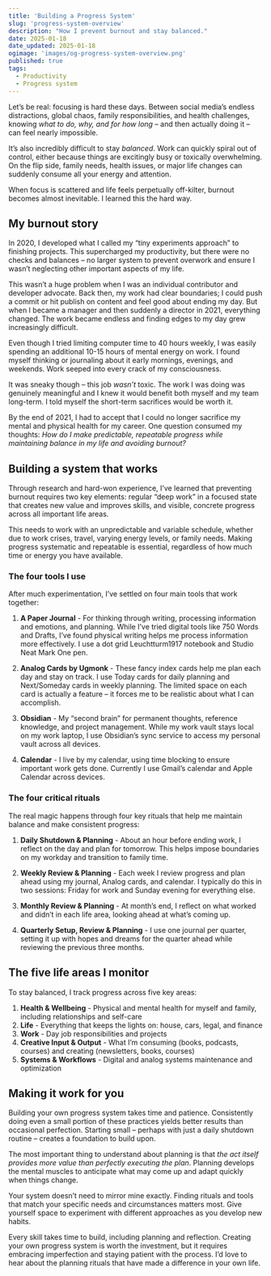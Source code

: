 ```yaml
---
title: 'Building a Progress System'
slug: 'progress-system-overview'
description: "How I prevent burnout and stay balanced."
date: 2025-01-18
date_updated: 2025-01-18
ogimage: 'images/og-progress-system-overview.png'
published: true
tags:
  - Productivity
  - Progress system
---
```

Let’s be real: focusing is hard these days. Between social media’s endless distractions, global chaos, family responsibilities, and health challenges, knowing *what to do, why, and for how long* – and then actually doing it – can feel nearly impossible.

It’s also incredibly difficult to stay *balanced*. Work can quickly spiral out of control, either because things are excitingly busy or toxically overwhelming. On the flip side, family needs, health issues, or major life changes can suddenly consume all your energy and attention.

When focus is scattered and life feels perpetually off-kilter, burnout becomes almost inevitable. I learned this the hard way.

## My burnout story

In 2020, I developed what I called my “tiny experiments approach” to finishing projects. This supercharged my productivity, but there were no checks and balances – no larger system to prevent overwork and ensure I wasn’t neglecting other important aspects of my life.

This wasn’t a huge problem when I was an individual contributor and developer advocate. Back then, my work had clear boundaries; I could push a commit or hit publish on content and feel good about ending my day. But when I became a manager and then suddenly a director in 2021, everything changed. The work became endless and finding edges to my day grew increasingly difficult.

Even though I tried limiting computer time to 40 hours weekly, I was easily spending an additional 10-15 hours of mental energy on work. I found myself thinking or journaling about it early mornings, evenings, and weekends. Work seeped into every crack of my consciousness.

It was sneaky though – this job *wasn’t* toxic. The work I was doing was genuinely meaningful and I knew it would benefit both myself and my team long-term. I told myself the short-term sacrifices would be worth it.

By the end of 2021, I had to accept that I could no longer sacrifice my mental and physical health for my career. One question consumed my thoughts: *How do I make predictable, repeatable progress while maintaining balance in my life and avoiding burnout?*

## Building a system that works

Through research and hard-won experience, I’ve learned that preventing burnout requires two key elements: regular “deep work” in a focused state that creates new value and improves skills, and visible, concrete progress across all important life areas.

This needs to work with an unpredictable and variable schedule, whether due to work crises, travel, varying energy levels, or family needs. Making progress systematic and repeatable is essential, regardless of how much time or energy you have available.

### The four tools I use

After much experimentation, I’ve settled on four main tools that work together:

1. **A Paper Journal** - For thinking through writing, processing information and emotions, and planning. While I’ve tried digital tools like 750 Words and Drafts, I’ve found physical writing helps me process information more effectively. I use a dot grid Leuchtturm1917 notebook and Studio Neat Mark One pen.

2. **Analog Cards by Ugmonk** - These fancy index cards help me plan each day and stay on track. I use Today cards for daily planning and Next/Someday cards in weekly planning. The limited space on each card is actually a feature – it forces me to be realistic about what I can accomplish.

3. **Obsidian** - My “second brain” for permanent thoughts, reference knowledge, and project management. While my work vault stays local on my work laptop, I use Obsidian’s sync service to access my personal vault across all devices.

4. **Calendar** - I live by my calendar, using time blocking to ensure important work gets done. Currently I use Gmail’s calendar and Apple Calendar across devices.

### The four critical rituals

The real magic happens through four key rituals that help me maintain balance and make consistent progress:

1. **Daily Shutdown & Planning** - About an hour before ending work, I reflect on the day and plan for tomorrow. This helps impose boundaries on my workday and transition to family time.

2. **Weekly Review & Planning** - Each week I review progress and plan ahead using my journal, Analog cards, and calendar. I typically do this in two sessions: Friday for work and Sunday evening for everything else.

3. **Monthly Review & Planning** - At month’s end, I reflect on what worked and didn’t in each life area, looking ahead at what’s coming up.

4. **Quarterly Setup, Review & Planning** - I use one journal per quarter, setting it up with hopes and dreams for the quarter ahead while reviewing the previous three months.

## The five life areas I monitor

To stay balanced, I track progress across five key areas:

1. **Health & Wellbeing** - Physical and mental health for myself and family, including relationships and self-care
2. **Life** - Everything that keeps the lights on: house, cars, legal, and finance
3. **Work** - Day job responsibilities and projects
4. **Creative Input & Output** - What I’m consuming (books, podcasts, courses) and creating (newsletters, books, courses)
5. **Systems & Workflows** - Digital and analog systems maintenance and optimization

## Making it work for you

Building your own progress system takes time and patience. Consistently doing even a small portion of these practices yields better results than occasional perfection. Starting small – perhaps with just a daily shutdown routine – creates a foundation to build upon.

The most important thing to understand about planning is that _the act itself provides more value than perfectly executing the plan_. Planning develops the mental muscles to anticipate what may come up and adapt quickly when things change.

Your system doesn’t need to mirror mine exactly. Finding rituals and tools that match your specific needs and circumstances matters most. Give yourself space to experiment with different approaches as you develop new habits.

Every skill takes time to build, including planning and reflection. Creating your own progress system is worth the investment, but it requires embracing imperfection and staying patient with the process. I’d love to hear about the planning rituals that have made a difference in your own life.